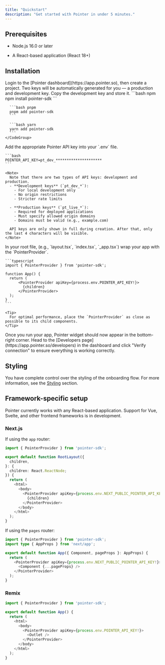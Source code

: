 ```yaml
---
title: "Quickstart"
description: "Get started with Pointer in under 5 minutes."
---
```


## Prerequisites

* Node.js 16.0 or later

* A React-based application (React 18+)

## Installation

<Steps>
  <Step title="Grab an API key from the Pointer dashboard.">
    Login to the [Pointer dashboard](https://app.pointer.so), then create a project. Two keys will be automatically generated for you — a production and development key. Copy the development key and store it.
  </Step>

  <Step title="Install the Pointer SDK using your preferred package manager.">
    <CodeGroup>
      ```bash npm
      npm install pointer-sdk
      ```

      ```bash pnpm
      pnpm add pointer-sdk
      ```

      ```bash yarn
      yarn add pointer-sdk
      ```
    </CodeGroup>
  </Step>

  <Step title="Configure your environment variables.">
    Add the appropriate Pointer API key into your `.env` file.

    ```bash
    POINTER_API_KEY=pt_dev_*********************
    ```

    <Note>
      Note that there are two types of API keys: development and production.
      - **Development keys** (`pt_dev_*`):
        - For local development only
        - No origin restrictions
        - Stricter rate limits
      
      - **Production keys** (`pt_live_*`):
        - Required for deployed applications
        - Must specify allowed origin domains
        - Domains must be valid (e.g., example.com)
      
      API keys are only shown in full during creation. After that, only the last 4 characters will be visible.
    </Note>
  </Step>

  <Step title="Wrap your app with the PointerProvider.">
    In your root file, (e.g., `layout.tsx`, `index.tsx`, `_app.tsx`) wrap your app with the `PointerProvider`.

    ```typescript
    import { PointerProvider } from 'pointer-sdk';

    function App() {
      return (
          <PointerProvider apiKey={process.env.POINTER_API_KEY!}>
            {children}
          </PointerProvider>
      );
    }
    ```

    <Tip>
      For optimal performance, place the `PointerProvider` as close as possible to its child components.
    </Tip>
  </Step>

  <Step title="Test the integration.">
    Once you run your app, Pointer widget should now appear in the bottom-right corner. Head to the [Developers page](https://app.pointer.so/developers) in the dashboard and click "Verify connection" to ensure everything is working correctly.
  </Step>
</Steps>

## Styling

You have complete control over the styling of the onboarding flow. For more information, see the [Styling](/docs/styling) section.


## Framework-specific setup

<Note>
  Pointer currently works with any React-based application. Support for Vue, Svelte, and other frontend frameworks is in development.
</Note>

### Next.js

If using the `app` router:

```typescript app/layout.tsx
import { PointerProvider } from 'pointer-sdk';

export default function RootLayout({
  children,
}: {
  children: React.ReactNode;
}) {
  return (
    <html>
      <body>
        <PointerProvider apiKey={process.env.NEXT_PUBLIC_POINTER_API_KEY!}>
          {children}
        </PointerProvider>
      </body>
    </html>
  );
}
```

If using the `pages` router:

```typescript pages/_app.tsx
import { PointerProvider } from 'pointer-sdk';
import type { AppProps } from 'next/app';

export default function App({ Component, pageProps }: AppProps) {
  return (
    <PointerProvider apiKey={process.env.NEXT_PUBLIC_POINTER_API_KEY!}>
      <Component {...pageProps} />
    </PointerProvider>
  );
}
```

### Remix

```typescript app/root.tsx
import { PointerProvider } from 'pointer-sdk';

export default function App() {
  return (
    <html>
      <body>
        <PointerProvider apiKey={process.env.POINTER_API_KEY!}>
          <Outlet />
        </PointerProvider>
      </body>
    </html>
  );
}
```